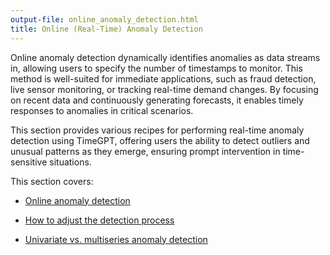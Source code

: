 ```yaml
---
output-file: online_anomaly_detection.html
title: Online (Real-Time) Anomaly Detection
---
```



Online anomaly detection dynamically identifies anomalies as data
streams in, allowing users to specify the number of timestamps to
monitor. This method is well-suited for immediate applications, such as
fraud detection, live sensor monitoring, or tracking real-time demand
changes. By focusing on recent data and continuously generating
forecasts, it enables timely responses to anomalies in critical
scenarios.

This section provides various recipes for performing real-time anomaly
detection using TimeGPT, offering users the ability to detect outliers
and unusual patterns as they emerge, ensuring prompt intervention in
time-sensitive situations.

This section covers:

-   [Online anomaly
    detection](https://docs.nixtla.io/docs/capabilities-online-anomaly-detection-quickstart)

-   [How to adjust the detection
    process](https://docs.nixtla.io/docs/capabilities-online-anomaly-detection-adjusting_detection_process.html)

-   [Univariate vs. multiseries anomaly
    detection](https://docs.nixtla.io/docs/capabilities-online-anomaly-detection-univariate_vs_multivariate_anomaly_detection)

